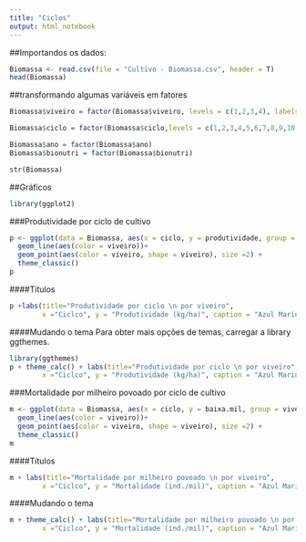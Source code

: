 ```yaml
---
title: "Ciclos"
output: html_notebook
---
```

##Importandos os dados:

```r
Biomassa <- read.csv(file = "Cultivo - Biomassa.csv", header = T)
head(Biomassa)
```

##transformando algumas variáveis em fatores

```r
Biomassa$viveiro = factor(Biomassa$viveiro, levels = c(1,2,3,4), labels = c("V1","V2","V3","V4"))

Biomassa$ciclo = factor(Biomassa$ciclo,levels = c(1,2,3,4,5,6,7,8,9,10,11), labels = c("C1","C2","C3","C4","C5","C6","C7","C8","C9","C10","C11"))

Biomassa$ano = factor(Biomassa$ano)
Biomassa$bionutri = factor(Biomassa$bionutri)

str(Biomassa)
```

##Gráficos

```r
library(ggplot2)
```

###Produtividade por ciclo de cultivo

```r
p <- ggplot(data = Biomassa, aes(x = ciclo, y = produtividade, group = viveiro)) +
  geom_line(aes(color = viveiro))+
  geom_point(aes(color = viveiro, shape = viveiro), size =2) +
  theme_classic()
p
```

####Títulos

```r
p +labs(title="Produtividade por ciclo \n por viveiro",
        x ="Ciclco", y = "Produtividade (kg/ha)", caption = "Azul Marinho")
```

####Mudando o tema
Para obter mais opções de temas, carregar a library ggthemes.

```r
library(ggthemes)
p + theme_calc() + labs(title="Produtividade por ciclo \n por viveiro",
        x ="Ciclco", y = "Produtividade (kg/ha)", caption = "Azul Marinho")
```

###Mortalidade por milheiro povoado por ciclo de cultivo

```r
m <- ggplot(data = Biomassa, aes(x = ciclo, y = baixa.mil, group = viveiro)) +
  geom_line(aes(color = viveiro))+
  geom_point(aes(color = viveiro, shape = viveiro), size =2) +
  theme_classic()
m
```

####Títulos

```r
m + labs(title="Mortalidade por milheiro povoado \n por viveiro",
        x ="Ciclco", y = "Mortalidade (ind./mil)", caption = "Azul Marinho")
```

####Mudando o tema

```r
m + theme_calc() + labs(title="Mortalidade por milheiro povoado \n por viveiro",
        x ="Ciclco", y = "Mortalidade (ind./mil)", caption = "Azul Marinho")
```

